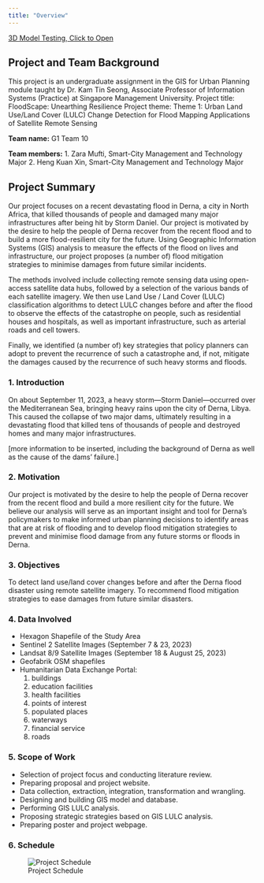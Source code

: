 ---
title: "Overview"
---

[3D Model Testing, Click to Open](https://3d-map-derna.netlify.app)

## Project and Team Background

This project is an undergraduate assignment in the GIS for Urban Planning module taught by Dr. Kam Tin Seong, Associate Professor of Information Systems (Practice) at Singapore Management University.
Project title: FloodScape: Unearthing Resilience
Project theme: Theme 1: Urban Land Use/Land Cover (LULC) Change Detection for Flood Mapping Applications of Satellite Remote Sensing

**Team name:** G1 Team 10

**Team members:**
	1. Zara Mufti, Smart-City Management and Technology Major
	2. Heng Kuan Xin, Smart-City Management and Technology Major

## Project Summary
Our project focuses on a recent devastating flood in Derna, a city in North Africa, that killed thousands of people and damaged many major infrastructures after being hit by Storm Daniel. Our project is motivated by the desire to help the people of Derna recover from the recent flood and to build a more flood-resilient city for the future. Using Geographic Information Systems (GIS) analysis to measure the effects of the flood on lives and infrastructure, our project proposes (a number of) flood mitigation strategies to minimise damages from future similar incidents.

The methods involved include collecting remote sensing data using open-access satellite data hubs, followed by a selection of the various bands of each satellite imagery. We then use Land Use / Land Cover (LULC) classification algorithms to detect LULC changes before and after the flood to observe the effects of the catastrophe on people, such as residential houses and hospitals, as well as important infrastructure, such as arterial roads and cell towers. 

Finally, we identified (a number of) key strategies that policy planners can adopt to prevent the recurrence of such a catastrophe and, if not, mitigate the damages caused by the recurrence of such heavy storms and floods.

### 1. Introduction
On about September 11, 2023, a heavy storm—Storm Daniel—occurred over the Mediterranean Sea, bringing heavy rains upon the city of Derna, Libya. This caused the collapse of two major dams, ultimately resulting in a devastating flood that killed tens of thousands of people and destroyed homes and many major infrastructures.

[more information to be inserted, including the background of Derna as well as the cause of the dams’ failure.]

### 2. Motivation
Our project is motivated by the desire to help the people of Derna recover from the recent flood and build a more resilient city for the future. We believe our analysis will serve as an important insight and tool for Derna’s policymakers to make informed urban planning decisions to identify areas that are at risk of flooding and to develop flood mitigation strategies to prevent and minimise flood damage from any future storms or floods in Derna.

### 3. Objectives
To detect land use/land cover changes before and after the Derna flood disaster using remote satellite imagery.
To recommend flood mitigation strategies to ease damages from future similar disasters.

### 4. Data Involved
- Hexagon Shapefile of the Study Area
- Sentinel 2 Satellite Images (September 7 & 23, 2023)
- Landsat 8/9 Satellite Images (September 18 & August 25, 2023)
- Geofabrik OSM shapefiles
- Humanitarian Data Exchange Portal:
  1. buildings
  2. education facilities
  3. health facilities
  4. points of interest
  5. populated places
  6. waterways
  7. financial service
  8. roads

### 5. Scope of Work

- Selection of project focus and conducting literature review.
- Preparing proposal and project website.
- Data collection, extraction, integration, transformation and wrangling.
- Designing and building GIS model and database.
- Performing GIS LULC analysis.
- Proposing strategic strategies based on GIS LULC analysis.
- Preparing poster and project webpage.

### 6. Schedule
![Project Schedule](images/project_schedule.png)

